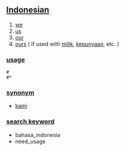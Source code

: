 == [[Indonesian]] ==

# [[we]]
# [[us]]
# [[our]]
# [[ours]] ( if used with [[milik]], [[punya|kepunyaan]], etc. )

=== [[usage]] ===
 # ''' '''
 #* [[ ]]

=== [[synonym]] ===
* [[kami]]

=== [[search keyword]] ===
* bahasa_indonesia
* need_usage